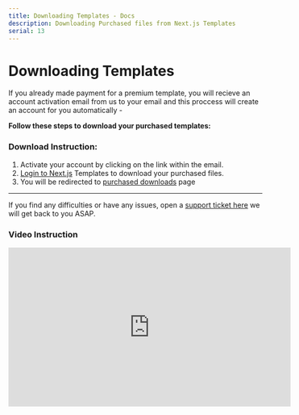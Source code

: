 ```yaml
---
title: Downloading Templates - Docs
description: Downloading Purchased files from Next.js Templates
serial: 13
---
```


# Downloading Templates

If you already made payment for a premium template, you will recieve an account activation email from us to your email and this proccess will create an account for you automatically -

**Follow these steps to download your purchased templates:**

### Download Instruction:
1. Activate your account by clicking on the link within the email.
2. [Login to Next.js](https://nextjstemplates.com/login) Templates to download your purchased files.
3. You will be redirected to [purchased downloads](https://nextjstemplates.com/dashboard/downloads) page

---

If you find any difficulties or have any issues, open a [support ticket here](https://nextjstemplates.com/support) we will get back to you ASAP.

### Video Instruction
<iframe width="560" height="315" src="https://www.youtube.com/embed/nM36KZXXrIs" title="YouTube video player" frameborder="0" allow="accelerometer; autoplay; clipboard-write; encrypted-media; gyroscope; picture-in-picture; web-share" allowfullscreen></iframe>

